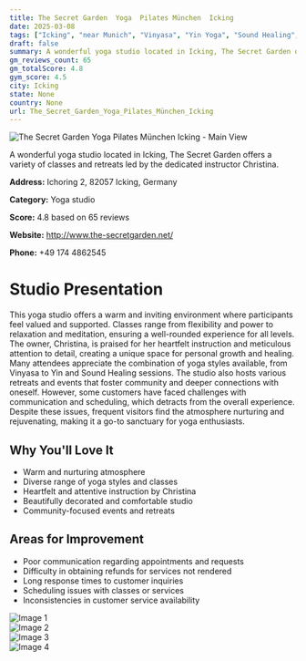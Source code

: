 ```yaml
---
title: The Secret Garden  Yoga  Pilates München  Icking
date: 2025-03-08
tags: ["Icking", "near Munich", "Vinyasa", "Yin Yoga", "Sound Healing", "welcoming atmosphere", "community-oriented", "Icking"]  
draft: false
summary: A wonderful yoga studio located in Icking, The Secret Garden offers a variety of classes and retreats led by the dedicated instructor Christina.
gm_reviews_count: 65
gm_totalScore: 4.8
gym_score: 4.5
city: Icking
state: None
country: None
url: The_Secret_Garden_Yoga_Pilates_München_Icking
---
```


<div className="aspect-[16/9] relative my-8">
  <img 
    src="https://lh5.googleusercontent.com/p/AF1QipPITPj_DbUKBMNk8SIXVmZm6ZqRv54SKpKeLpjy=w1920-h1080-k-no"
    alt="The Secret Garden  Yoga  Pilates München  Icking - Main View"
    className="object-cover absolute inset-0 w-full h-full rounded-lg"
  />
</div>

A wonderful yoga studio located in Icking, The Secret Garden offers a variety of classes and retreats led by the dedicated instructor Christina.

**Address:** Ichoring 2, 82057 Icking, Germany

**Category:** Yoga studio

**Score:** 4.8 based on 65 reviews

**Website:** http://www.the-secretgarden.net/

**Phone:** +49 174 4862545

# Studio Presentation

This yoga studio offers a warm and inviting environment where participants feel valued and supported. Classes range from flexibility and power to relaxation and meditation, ensuring a well-rounded experience for all levels. The owner, Christina, is praised for her heartfelt instruction and meticulous attention to detail, creating a unique space for personal growth and healing. Many attendees appreciate the combination of yoga styles available, from Vinyasa to Yin and Sound Healing sessions. The studio also hosts various retreats and events that foster community and deeper connections with oneself. However, some customers have faced challenges with communication and scheduling, which detracts from the overall experience. Despite these issues, frequent visitors find the atmosphere nurturing and rejuvenating, making it a go-to sanctuary for yoga enthusiasts.

## Why You'll Love It

- Warm and nurturing atmosphere
- Diverse range of yoga styles and classes
- Heartfelt and attentive instruction by Christina
- Beautifully decorated and comfortable studio
- Community-focused events and retreats

## Areas for Improvement

- Poor communication regarding appointments and requests
- Difficulty in obtaining refunds for services not rendered
- Long response times to customer inquiries
- Scheduling issues with classes or services
- Inconsistencies in customer service availability

<div className="grid grid-cols-1 xl:grid-cols-2 gap-4 my-8">
<div className="aspect-[4/3] relative"><img src="https://lh5.googleusercontent.com/p/AF1QipMsS_zgKblJ3pUIJSvIKhp1CR2tgqOblvakvegQ=w1920-h1080-k-no" alt="Image 1" className="object-cover absolute inset-0 w-full h-full rounded-lg" /></div>
<div className="aspect-[4/3] relative"><img src="https://lh5.googleusercontent.com/p/AF1QipP65-3-TJIXSV39-0bbTLN0nIflTZmjveHreR0q=w1920-h1080-k-no" alt="Image 2" className="object-cover absolute inset-0 w-full h-full rounded-lg" /></div>
<div className="aspect-[4/3] relative"><img src="https://lh5.googleusercontent.com/p/AF1QipMSd8kln_c82rWB-pip0ROmnwCKFZobPq3wCw1w=w1920-h1080-k-no" alt="Image 3" className="object-cover absolute inset-0 w-full h-full rounded-lg" /></div>
<div className="aspect-[4/3] relative"><img src="https://lh5.googleusercontent.com/p/AF1QipN-tRMInUYK8F8uEpip19NxMPQPm-nFSG80z2Og=w1920-h1080-k-no" alt="Image 4" className="object-cover absolute inset-0 w-full h-full rounded-lg" /></div>
</div>